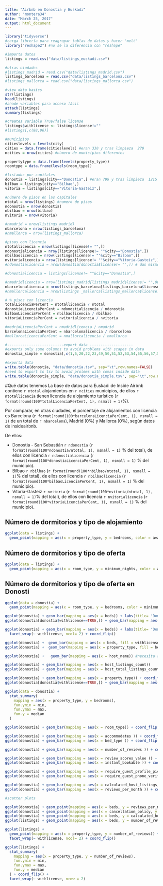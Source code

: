 ```yaml
---
title: "Airbnb en Donostia y Euskadi"
author: "montera34"
date: "March 25, 2017"
output: html_document
---
```


```r

library("tidyverse")
#carga librería para reagrupar tablas de datos y hacer "melt"
library("reshape2") #no sé la diferencia con "reshape"

#importa datos
listings = read.csv("data/listings_euskadi.csv")

#otras ciudades
#listings_madrid = read.csv("data/listings_madrid.csv")
listings_barcelona = read.csv("data/listings_barcelona.csv")
#listings_mallorca = read.csv("data/listings_mallorca.csv")

#view data basics
str(listings)
head(listings)
#añade variables para acceso fácil
attach(listings)
summary(listings)

#creates variable True/false license
listings$withlicense <- listings$license!=""
#listings[,c(88,96)]

#municipios
citieslevels = levels(city)
cities = data.frame(citieslevels) #eran 330 y tras limpieza  270
ncities = nrow(cities) #número de municipios diferentes

propertytype = data.frame(levels(property_type))
roomtype = data.frame(levels(room_type))

#listados por capitales
donostia = listings[city=="Donostia",] #eran 799 y tras limpieza  1215
bilbao = listings[city=="Bilbao",]
vitoria = listings[city=="Vitoria-Gasteiz",]

#número de pisos en las capitales
ntotal = nrow(listings) #numero de pisos
ndonostia = nrow(donostia)
nbilbao = nrow(bilbao)
nvitoria = nrow(vitoria)

#nmadrid = nrow(listings_madrid)
nbarcelona = nrow(listings_barcelona)
#nmallorca = nrow(listings_mallorca)

#pisos con licencia
ntotallicencia = nrow(listings[license!= "",])
ndonostialicencia = nrow(listings[license!= ""&city=="Donostia",])
nbilbaolicencia = nrow(listings[license!= ""&city=="Bilbao",])
nvitorialicencia = nrow(listings[license!= ""&city=="Vitoria-Gasteiz",])
#ndonostialicencia = nrow(donostia[donostia$license!= "",]) # dan mismo resultado

#donostialicencia = listings[license!= ""&city=="Donostia",]

#nmadridlicencia = nrow(listings_madrid[listings_madrid$license!= "",88])
nbarcelonalicencia = nrow(listings_barcelona[listings_barcelona$license!= "",])
#nmallorcalicencia = nrow(listings _mallorca[listings_mallorca$license!= "",])

# % pisos con licencia
totalLicenciaPerCent = ntotallicencia / ntotal
donostiaLicenciaPerCent = ndonostialicencia / ndonostia
bilbaoLicenciaPerCent = nbilbaolicencia / nbilbao
vitoriaLicenciaPerCent = nvitorialicencia / nvitoria

#madridLicenciaPerCent = nmadridlicencia / nmadrid
barcelonaLicenciaPerCent = nbarcelonalicencia / nbarcelona
#mallorcaLicenciaPerCent = nmallorcalicencia / nmallorca

#--------------------------export data --------------------
#exports only some columns to avoid problems with scapes in data
donostia_simple = donostia[,c(1,5,20,22,23,49,50,51,52,53,54,55,56,57,58,61,75,77,88,96)]

#exporta data
write.table(donostia, "data/donostia.tsv", sep="\t",row.names=FALSE)
#need to export to tsv to avoid prolems with comas inside data
write.table(donostia_simple, "data/donostia_simple.tsv", sep="\t",row.names=FALSE) 
```

#Qué datos tenemos
La base de datos para Euskadi de Inside Airbnb contiene `r ntotal` alojamientos en `r ncities` municipios, de ellos `r ntotallicencia ` tienen licencia de alojamiento turístico (`r format(round(100*totalLicenciaPerCent, 1), nsmall = 1)`%). 

Por comparar, en otras ciudades, el porcentaje de alojamientos con licencia es Barcelona (`r format(round(100*barcelonaLicenciaPerCent, 1), nsmall = 1)` de un total de `r nbarcelona`), Madrid (0%) y Mallorca (0%), según datos de insideairbnb.

De ellos:

 + Donostia - San Sebastián `r ndonostia` (`r format(round(100*ndonostia/ntotal, 1), nsmall = 1) ` % del total), de ellos con licencia `r ndonostialicencia` (`r format(round(100*donostiaLicenciaPerCent, 1), nsmall = 1)` % del municipio).
 + Bilbao `r nbilbao` (`r format(round(100*nbilbao/ntotal, 1), nsmall = 1) `% del total), de ellos con licencia `r nbilbaolicencia` (`r format(round(100*bilbaoLicenciaPerCent, 1), nsmall = 1)` % del municipio).
 + Vitoria-Gasteiz `r nvitoria` (`r format(round(100*nvitoria/ntotal, 1), nsmall = 1) `% del total), de ellos con licencia `r nvitorialicencia` (`r format(round(100*vitoriaLicenciaPerCent, 1), nsmall = 1)` % del municipio).



## Número de dormitorios y tipo de alojamiento
```r
ggplot(data = listings) + 
  geom_point(mapping = aes(x = property_type, y = bedrooms, color = availability_365),  position = "jitter") + coord_flip()
```

## Número de dormitorios y tipo de oferta
```r
ggplot(data = listings) + 
  geom_point(mapping = aes(x = room_type, y = minimum_nights, color = availability_365 ),  position = "jitter")  + coord_flip()
```

## Número de dormitorios y tipo de oferta en Donosti
```r
ggplot(data = donostia) + 
  geom_point(mapping = aes(x = room_type, y = bedrooms, color = minimum_nights ),  position = "jitter")  + coord_flip()
```



```r
ggplot(donostia) + geom_bar(mapping = aes(x = beds)) + labs(title= "Donostia" )
ggplot(donostia[donostia$withlicense==TRUE,]) + geom_bar(mapping = aes(x = beds)) + labs(title= "Donostia con licencia")

ggplot(donostia) + geom_bar(mapping = aes(x = beds)) + labs(title= "Donostia" )+ 
  facet_wrap(~ withlicense, ncol= 2) + coord_flip()

ggplot(donostia) +  geom_bar(mapping = aes(x = beds, fill = withlicense))
ggplot(donostia) +  geom_bar(mapping = aes(x = property_type, fill = beds))

ggplot(donostia) +   geom_bar(mapping = aes(x = host_name)) #necesita reordenar

ggplot(donostia) + geom_bar(mapping = aes(x = host_listings_count))
ggplot(donostia) + geom_bar(mapping = aes(x = host_total_listings_count))

ggplot(donostia) + geom_bar(mapping = aes(x = property_type)) + coord_flip() + labs(title= "Donostia" )
ggplot(donostia[donostia$withlicense==TRUE,]) + geom_bar(mapping = aes(x = property_type)) + coord_flip() + labs(title= "Donostia con licencia" ) #cambiar por variable withlicense

ggplot(data = donostia) + 
  stat_summary(
    mapping = aes(x = property_type, y = bedrooms),
    fun.ymin = min,
    fun.ymax = max,
    fun.y = median
  )

ggplot(donostia) + geom_bar(mapping = aes(x = room_type)) + coord_flip()

ggplot(donostia) + geom_bar(mapping = aes(x = accommodates )) + coord_flip()
ggplot(donostia) + geom_bar(mapping = aes(x = bed_type )) + coord_flip()

ggplot(donostia) + geom_bar(mapping = aes(x = number_of_reviews )) + coord_flip()

ggplot(donostia) + geom_bar(mapping = aes(x = review_scores_value )) + coord_flip()
ggplot(donostia) + geom_bar(mapping = aes(x = instant_bookable )) + coord_flip()

ggplot(donostia) + geom_bar(mapping = aes(x = require_guest_profile_picture )) + coord_flip()
ggplot(donostia) + geom_bar(mapping = aes(x = require_guest_phone_verification )) + coord_flip()

ggplot(donostia) + geom_bar(mapping = aes(x = calculated_host_listings_count )) + coord_flip()
ggplot(donostia) + geom_bar(mapping = aes(x = reviews_per_month )) + coord_flip()

#scatter plots

ggplot(donostia) + geom_point(mapping = aes(x = beds, y = reviews_per_month), position = "jitter")
ggplot(donostia) + geom_point(mapping = aes(x = cancellation_policy, y = reviews_per_month, shape = property_type, color = property_type), position = "jitter")
ggplot(donostia) + geom_point(mapping = aes(x = beds, y = calculated_host_listings_count, shape = property_type, color = withlicense), position = "jitter")
ggplot(listings) + geom_point(mapping = aes(x = beds, y = number_of_reviews, shape = property_type, color = withlicense), position = "jitter")

ggplot(listings) + 
  geom_point(mapping = aes(x = property_type, y = number_of_reviews)) + 
  facet_wrap(~ withlicense, ncol= 2) + coord_flip()

ggplot(listings) + 
  stat_summary(
    mapping = aes(x = property_type, y = number_of_reviews),
    fun.ymin = min,
    fun.ymax = max,
    fun.y = median
  ) + coord_flip() +
  facet_wrap(~ withlicense, nrow = 2)
```

